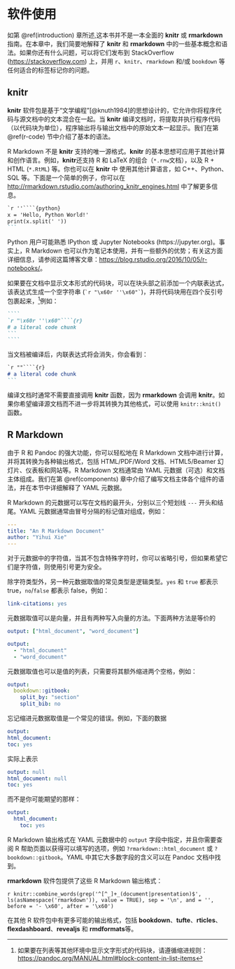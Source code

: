 # 软件使用 {#software-usage}

如第 \@ref(introduction) 章所述,这本书并不是一本全面的 **knitr** 或 **rmarkdown** 指南。在本章中，我们简要地解释了 **knitr** 和 **rmarkdown** 中的一些基本概念和语法。如果你还有什么问题，可以将它们发布到 StackOverflow (<https://stackoverflow.com>) 上，并用 `r`、`knitr`、`rmarkdown` 和/或 `bookdown` 等任何适合的标签标记你的问题。

## knitr

**knitr** 软件包\index{knitr}是基于“文学编程”[@knuth1984]的思想设计的，它允许你将程序代码与源文档中的文本混合在一起。当 **knitr** 编译文档时，将提取并执行程序代码（以代码块为单位），程序输出将与输出文档中的原始文本一起显示。我们在第 \@ref(r-code) 节中介绍了基本的语法。

R Markdown 不是 **knitr** 支持的唯一源格式。**knitr** 的基本思想可应用于其他计算和创作语言。例如，**knitr**还支持 R 和 LaTeX 的组合（`*.rnw`文档），以及 R + HTML (`*.RtML`) 等。你也可以在 **knitr** 中 使用其他计算语言，如 C++、Python、SQL 等。下面是一个简单的例子，你可以在 <http://rmarkdown.rstudio.com/authoring_knitr_engines.html> 中了解更多信息。

````markdown
`r ''````{python}
x = 'Hello, Python World!'
print(x.split(' '))
```
````

Python 用户可能熟悉 IPython\index{IPython} 或 Jupyter\index{Jupyter Notebook} Notebooks (https://jupyter.org)。事实上，R Markdown 也可以作为笔记本使用，并有一些额外的优势；有关这方面详细信息，请参阅这篇博客文章：<https://blog.rstudio.org/2016/10/05/r-notebooks/>。

如果要在文档中显示文本形式的代码块，可以在块头部之前添加一个内联表达式，该表达式生成一个空字符串 (`` `r "\x60r ''\x60"` ``)，并将代码块用在四个反引号包裹起来，^[如果要在列表等其他环境中显示文字形式的代码块，请遵循缩进规则：<https://pandoc.org/MANUAL.html#block-content-in-list-items>]例如：

`````markdown
````
`r "\x60r ''\x60"````{r}
# a literal code chunk
```
````
`````

当文档被编译后，内联表达式将会消失，你会看到：

````markdown
`r ""````{r}
# a literal code chunk
```
````

编译文档时通常不需要直接调用 **knitr** 函数，因为 **rmarkdown** 会调用 **knitr**。如果你希望编译源文档而不进一步将其转换为其他格式，可以使用 `knitr::knit()` 函数。

## R Markdown

由于 R 和 Pandoc 的强大功能，你可以轻松地在 R Markdown 文档中进行计算，并将其转换为各种输出格式，包括 HTML/PDF/Word 文档、HTML5/Beamer 幻灯片、仪表板和网站等。R Markdown 文档通常由 YAML\index{YAML} 元数据（可选）和文档主体组成。我们在第 \@ref(components) 章中介绍了编写文档主体各个组件的语法，并在本节中详细解释了 YAML 元数据。

R Markdown 的元数据可以写在文档的最开头，分别以三个短划线 `---` 开头和结尾。YAML 元数据通常由冒号分隔的标记值对组成，例如：

```yaml
---
title: "An R Markdown Document"
author: "Yihui Xie"
---
```

对于元数据中的字符值，当其不包含特殊字符时，你可以省略引号，但如果希望它们是字符值，则使用引号更为安全。

除字符类型外，另一种元数据取值的常见类型是逻辑类型。`yes` 和 `true` 都表示 true，`no`/`false` 都表示 false，例如：

```yaml
link-citations: yes
```

元数据取值可以是向量，并且有两种写入向量的方法。下面两种方法是等价的

```yaml
output: ["html_document", "word_document"]
```

```yaml
output:
  - "html_document"
  - "word_document"
```

元数据取值也可以是值的列表，只需要将其额外缩进两个空格，例如：

```yaml
output:
  bookdown::gitbook:
    split_by: "section"
    split_bib: no
```

忘记缩进元数据取值是一个常见的错误。例如，下面的数据

```yaml
output:
html_document:
toc: yes
```

实际上表示

```yaml
output: null
html_document: null
toc: yes
```

而不是你可能期望的那样：

```yaml
output:
  html_document:
    toc: yes
```

R Markdown 输出格式在 YAML 元数据中的 `output` 字段中指定，并且你需要查阅 R 帮助页面以获得可以填写的选项，例如 `?rmarkdown::html_document` 或 `?bookdown::gitbook`。YAML 中其它大多数字段的含义可以在 Pandoc 文档中找到。

**rmarkdown** 软件包提供了这些 R Markdown 输出格式：

`r knitr::combine_words(grep('^[^_]+_(document|presentation)$', ls(asNamespace('rmarkdown')), value = TRUE), sep = '\n', and = '', before = '- \x60', after = '\x60')`

在其他 R 软件包中有更多可能的输出格式，包括 **bookdown**、**tufte**、**rticles**、**flexdashboard**、**revealjs** 和 **rmdformats**等。
